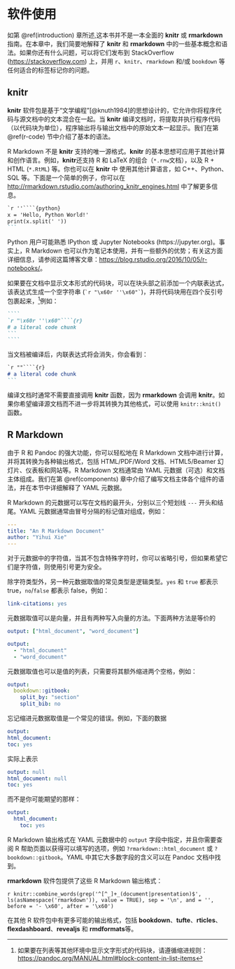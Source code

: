 # 软件使用 {#software-usage}

如第 \@ref(introduction) 章所述,这本书并不是一本全面的 **knitr** 或 **rmarkdown** 指南。在本章中，我们简要地解释了 **knitr** 和 **rmarkdown** 中的一些基本概念和语法。如果你还有什么问题，可以将它们发布到 StackOverflow (<https://stackoverflow.com>) 上，并用 `r`、`knitr`、`rmarkdown` 和/或 `bookdown` 等任何适合的标签标记你的问题。

## knitr

**knitr** 软件包\index{knitr}是基于“文学编程”[@knuth1984]的思想设计的，它允许你将程序代码与源文档中的文本混合在一起。当 **knitr** 编译文档时，将提取并执行程序代码（以代码块为单位），程序输出将与输出文档中的原始文本一起显示。我们在第 \@ref(r-code) 节中介绍了基本的语法。

R Markdown 不是 **knitr** 支持的唯一源格式。**knitr** 的基本思想可应用于其他计算和创作语言。例如，**knitr**还支持 R 和 LaTeX 的组合（`*.rnw`文档），以及 R + HTML (`*.RtML`) 等。你也可以在 **knitr** 中 使用其他计算语言，如 C++、Python、SQL 等。下面是一个简单的例子，你可以在 <http://rmarkdown.rstudio.com/authoring_knitr_engines.html> 中了解更多信息。

````markdown
`r ''````{python}
x = 'Hello, Python World!'
print(x.split(' '))
```
````

Python 用户可能熟悉 IPython\index{IPython} 或 Jupyter\index{Jupyter Notebook} Notebooks (https://jupyter.org)。事实上，R Markdown 也可以作为笔记本使用，并有一些额外的优势；有关这方面详细信息，请参阅这篇博客文章：<https://blog.rstudio.org/2016/10/05/r-notebooks/>。

如果要在文档中显示文本形式的代码块，可以在块头部之前添加一个内联表达式，该表达式生成一个空字符串 (`` `r "\x60r ''\x60"` ``)，并将代码块用在四个反引号包裹起来，^[如果要在列表等其他环境中显示文字形式的代码块，请遵循缩进规则：<https://pandoc.org/MANUAL.html#block-content-in-list-items>]例如：

`````markdown
````
`r "\x60r ''\x60"````{r}
# a literal code chunk
```
````
`````

当文档被编译后，内联表达式将会消失，你会看到：

````markdown
`r ""````{r}
# a literal code chunk
```
````

编译文档时通常不需要直接调用 **knitr** 函数，因为 **rmarkdown** 会调用 **knitr**。如果你希望编译源文档而不进一步将其转换为其他格式，可以使用 `knitr::knit()` 函数。

## R Markdown

由于 R 和 Pandoc 的强大功能，你可以轻松地在 R Markdown 文档中进行计算，并将其转换为各种输出格式，包括 HTML/PDF/Word 文档、HTML5/Beamer 幻灯片、仪表板和网站等。R Markdown 文档通常由 YAML\index{YAML} 元数据（可选）和文档主体组成。我们在第 \@ref(components) 章中介绍了编写文档主体各个组件的语法，并在本节中详细解释了 YAML 元数据。

R Markdown 的元数据可以写在文档的最开头，分别以三个短划线 `---` 开头和结尾。YAML 元数据通常由冒号分隔的标记值对组成，例如：

```yaml
---
title: "An R Markdown Document"
author: "Yihui Xie"
---
```

对于元数据中的字符值，当其不包含特殊字符时，你可以省略引号，但如果希望它们是字符值，则使用引号更为安全。

除字符类型外，另一种元数据取值的常见类型是逻辑类型。`yes` 和 `true` 都表示 true，`no`/`false` 都表示 false，例如：

```yaml
link-citations: yes
```

元数据取值可以是向量，并且有两种写入向量的方法。下面两种方法是等价的

```yaml
output: ["html_document", "word_document"]
```

```yaml
output:
  - "html_document"
  - "word_document"
```

元数据取值也可以是值的列表，只需要将其额外缩进两个空格，例如：

```yaml
output:
  bookdown::gitbook:
    split_by: "section"
    split_bib: no
```

忘记缩进元数据取值是一个常见的错误。例如，下面的数据

```yaml
output:
html_document:
toc: yes
```

实际上表示

```yaml
output: null
html_document: null
toc: yes
```

而不是你可能期望的那样：

```yaml
output:
  html_document:
    toc: yes
```

R Markdown 输出格式在 YAML 元数据中的 `output` 字段中指定，并且你需要查阅 R 帮助页面以获得可以填写的选项，例如 `?rmarkdown::html_document` 或 `?bookdown::gitbook`。YAML 中其它大多数字段的含义可以在 Pandoc 文档中找到。

**rmarkdown** 软件包提供了这些 R Markdown 输出格式：

`r knitr::combine_words(grep('^[^_]+_(document|presentation)$', ls(asNamespace('rmarkdown')), value = TRUE), sep = '\n', and = '', before = '- \x60', after = '\x60')`

在其他 R 软件包中有更多可能的输出格式，包括 **bookdown**、**tufte**、**rticles**、**flexdashboard**、**revealjs** 和 **rmdformats**等。
